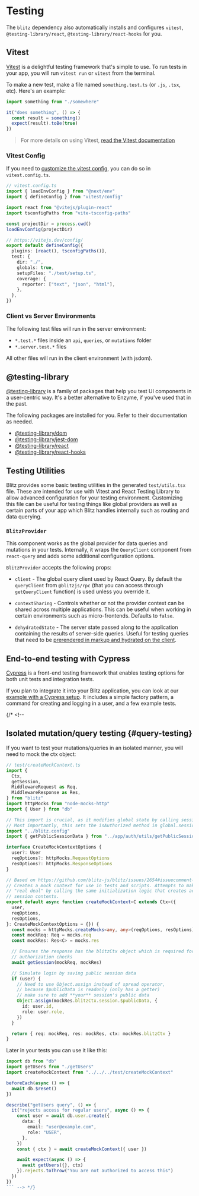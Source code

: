 #  Testing


The `blitz` dependency also automatically installs and configures
`vitest`, `@testing-library/react`, `@testing-library/react-hooks` for
you.

## Vitest 

[Vitest](https://vitest.dev/) is a delightful testing framework that's
simple to use. To run tests in your app, you will run `vitest run` or
`vitest` from the terminal.

To make a new test, make a file named `something.test.ts` (or `.js`,
`.tsx`, etc). Here's an example:

```ts copy
import something from "./somewhere"

it("does something", () => {
  const result = something()
  expect(result).toBe(true)
})
```

> For more details on using Vitest,
> [read the Vitest documentation](https://vitest.dev/api/#tomatch)

### Vitest Config 

If you need to [customize the vitest config](https://vitest.dev/config/),
you can do so in `vitest.config.ts`.

```ts copy
// vitest.config.ts
import { loadEnvConfig } from "@next/env"
import { defineConfig } from "vitest/config"

import react from "@vitejs/plugin-react"
import tsconfigPaths from "vite-tsconfig-paths"

const projectDir = process.cwd()
loadEnvConfig(projectDir)

// https://vitejs.dev/config/
export default defineConfig({
  plugins: [react(), tsconfigPaths()],
  test: {
    dir: "./",
    globals: true,
    setupFiles: "./test/setup.ts",
    coverage: {
      reporter: ["text", "json", "html"],
    },
  },
})
```

### Client vs Server Environments

The following test files will run in the server environment:

- `*.test.*` files inside an `api`, `queries`, or `mutations` folder
- `*.server.test.*` files

All other files will run in the client environment (with jsdom).

## @testing-library 

[@testing-library](https://testing-library.com/docs/) is a family of
packages that help you test UI components in a user-centric way. It's a
better alternative to Enzyme, if you've used that in the past.

The following packages are installed for you. Refer to their documentation
as needed.

- [@testing-library/dom](https://testing-library.com/docs/dom-testing-library/intro)
- [@testing-library/jest-dom](https://testing-library.com/docs/ecosystem-jest-dom)
- [@testing-library/react](https://testing-library.com/docs/react-testing-library/intro)
- [@testing-library/react-hooks](https://react-hooks-testing-library.com/)

## Testing Utilities 

Blitz provides some basic testing utilities in the generated
`test/utils.tsx` file. These are intended for use with Vitest and React
Testing Library to allow advanced configuration for your testing
environment. Customizing this file can be useful for testing things like
global providers as well as certain parts of your app which Blitz handles
internally such as routing and data querying.

### `BlitzProvider` 

This component works as the global provider for data queries and mutations
in your tests. Internally, it wraps the `QueryClient` component from
`react-query` and adds some additional configuration options.

`BlitzProvider` accepts the following props:

- `client` - The global query client used by React Query. By default the
  `queryClient` from `@blitzjs/rpc` (that you can access through
  `getQueryClient` function) is used unless you override it.

- `contextSharing` - Controls whether or not the provider context can be
  shared across multiple applications. This can be useful when working in
  certain environments such as micro-frontends. Defaults to `false`.

- `dehydratedState` - The server state passed along to the application
  containing the results of server-side queries. Useful for testing
  queries that need to be
  [prerendered in markup and hydrated on the client](https://react-query.tanstack.com/guides/ssr#using-hydration).

## End-to-end testing with Cypress

[Cypress](https://www.cypress.io/) is a front-end testing framework that
enables testing options for both unit tests and integration tests.

If you plan to integrate it into your Blitz application, you can look at
our
[example with a Cypress setup](https://github.com/blitz-js/blitz/tree/canary/examples/cypress).
It includes a simple factory pattern, a command for creating and logging
in a user, and a few example tests.

{/* <!--
## Isolated mutation/query testing {#query-testing}

If you want to test your mutations/queries in an isolated manner, you will
need to mock the ctx object:

```ts copy
// test/createMockContext.ts
import {
  Ctx,
  getSession,
  MiddlewareRequest as Req,
  MiddlewareResponse as Res,
} from "blitz"
import httpMocks from "node-mocks-http"
import { User } from "db"

// This import is crucial, as it modifies global state by calling sessionMiddleware
// Most importantly, this sets the isAuthorized method in global.sessionConfig
import "../blitz.config"
import { getPublicSessionData } from "../app/auth/utils/getPublicSessionData"

interface CreateMockContextOptions {
  user?: User
  reqOptions?: httpMocks.RequestOptions
  resOptions?: httpMocks.ResponseOptions
}

// Based on https://github.com/blitz-js/blitz/issues/2654#issuecomment-904426530
// Creates a mock context for use in tests and scripts. Attempts to make it the
// "real deal" by calling the same initialization logic that creates actual
// session contexts.
export default async function createMockContext<C extends Ctx>({
  user,
  reqOptions,
  resOptions,
}: CreateMockContextOptions = {}) {
  const mocks = httpMocks.createMocks<any, any>(reqOptions, resOptions)
  const mockReq: Req = mocks.req
  const mockRes: Res<C> = mocks.res

  // Ensures the response has the blitzCtx object which is required for
  // authorization checks
  await getSession(mockReq, mockRes)

  // Simulate login by saving public session data
  if (user) {
    // Need to use Object.assign instead of spread operator,
    // because $publicData is readonly (only has a getter)
    // make sure to add **your** session's public data
    Object.assign(mockRes.blitzCtx.session.$publicData, {
      id: user.id,
      role: user.role,
    })
  }

  return { req: mockReq, res: mockRes, ctx: mockRes.blitzCtx }
}
```

Later in your tests you can use it like this:

```ts copy
import db from "db"
import getUsers from "./getUsers"
import createMockContext from "../../../test/createMockContext"

beforeEach(async () => {
  await db.$reset()
})

describe("getUsers query", () => {
  it("rejects access for regular users", async () => {
    const user = await db.user.create({
      data: {
        email: "user@example.com",
        role: "USER",
      },
    })
    const { ctx } = await createMockContext({ user })

    await expect(async () => {
      await getUsers({}, ctx)
    }).rejects.toThrow("You are not authorized to access this")
  })
})
``` --> */}

